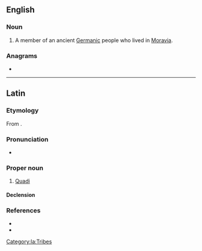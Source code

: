 ==English==

===Noun===
{{wikipedia}}
{{en-noun|s|Quadi}}

# {{lb|en|historical}} A member of an ancient [[Germanic]] people who lived in [[Moravia]].

===Anagrams===
* {{anagrams|en|a=adiqu|Quaid}}

----

==Latin==

===Etymology===
From {{der|la|grc|Κουάδοι}}.

===Pronunciation===
* {{la-IPA|quādī}}

===Proper noun===
{{la-proper noun|Quādī|Quādōrum|m-p|second}}

# [[#English|Quadi]]

====Declension====
{{la-decl-2nd|num=pl|Quād}}

===References===
* {{R:Gaffiot}}
* {{R:Smith's Geography}}

[[Category:la:Tribes]]